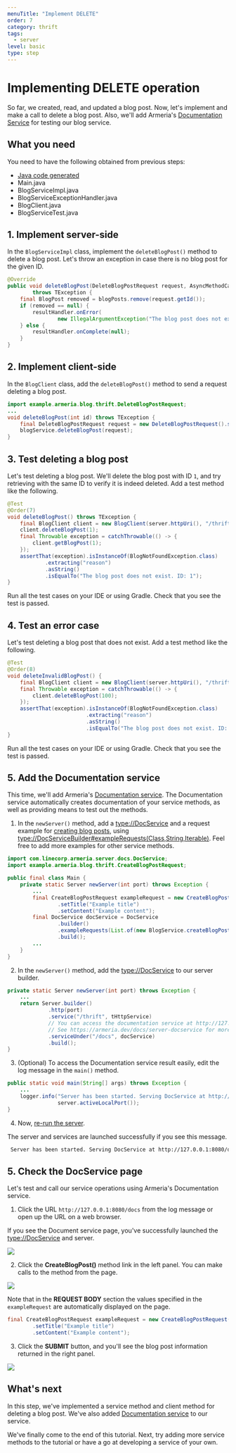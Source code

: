 ```yaml
---
menuTitle: "Implement DELETE"
order: 7
category: thrift
tags:
  - server
level: basic
type: step
---
```


# Implementing DELETE operation

So far, we created, read, and updated a blog post.
Now, let's implement and make a call to delete a blog post.
Also, we'll add Armeria's [Documentation Service](/docs/server-docservice) for testing our blog service.

<TutorialSteps current={7} />

## What you need

You need to have the following obtained from previous steps:

- [Java code generated](/tutorials/thrift/blog/create-service#2-compile-the-thrift-file)
- Main.java
- BlogServiceImpl.java
- BlogServiceExceptionHandler.java
- BlogClient.java
- BlogServiceTest.java

## 1. Implement server-side

In the `BlogServiceImpl` class, implement the `deleteBlogPost()` method to delete a blog post.
Let's throw an exception in case there is no blog post for the given ID.

```java filename=BlogServiceImpl.java
@Override
public void deleteBlogPost(DeleteBlogPostRequest request, AsyncMethodCallback<Void> resultHandler)
        throws TException {
    final BlogPost removed = blogPosts.remove(request.getId());
    if (removed == null) {
        resultHandler.onError(
                new IllegalArgumentException("The blog post does not exist. ID: " + request.getId()));
    } else {
        resultHandler.onComplete(null);
    }
}
```

## 2. Implement client-side

In the `BlogClient` class, add the `deleteBlogPost()` method to send a request deleting a blog post.

```java filename=BlogClient.java
import example.armeria.blog.thrift.DeleteBlogPostRequest;
...
void deleteBlogPost(int id) throws TException {
    final DeleteBlogPostRequest request = new DeleteBlogPostRequest().setId(id);
    blogService.deleteBlogPost(request);
}
```

## 3. Test deleting a blog post

Let's test deleting a blog post.
We'll delete the blog post with ID `1`, and try retrieving with the same ID to verify it is indeed deleted.
Add a test method like the following.

```java filename=BlogServiceTest.java
@Test
@Order(7)
void deleteBlogPost() throws TException {
    final BlogClient client = new BlogClient(server.httpUri(), "/thrift");
    client.deleteBlogPost(1);
    final Throwable exception = catchThrowable(() -> {
        client.getBlogPost(1);
    });
    assertThat(exception).isInstanceOf(BlogNotFoundException.class)
            .extracting("reason")
            .asString()
            .isEqualTo("The blog post does not exist. ID: 1");
}
```

Run all the test cases on your IDE or using Gradle.
Check that you see the test is passed.

## 4. Test an error case

Let's test deleting a blog post that does not exist.
Add a test method like the following.

```java filename=BlogServiceTest.java
@Test
@Order(8)
void deleteInvalidBlogPost() {
    final BlogClient client = new BlogClient(server.httpUri(), "/thrift");
    final Throwable exception = catchThrowable(() -> {
        client.deleteBlogPost(100);
    });
    assertThat(exception).isInstanceOf(BlogNotFoundException.class)
                         .extracting("reason")
                         .asString()
                         .isEqualTo("The blog post does not exist. ID: 100");
}
```

Run all the test cases on your IDE or using Gradle.
Check that you see the test is passed.

## 5. Add the Documentation service

This time, we'll add Armeria's [Documentation service](/docs/server-docservice).
The Documentation service automatically creates documentation of your service methods, as well as providing means to test out the methods.

1. In the `newServer()` method, add a <type://DocService> and a request example for [creating blog posts](/tutorials/thrift/blog/implement-create),
  using <type://DocServiceBuilder#exampleRequests(Class,String,Iterable)>. Feel free to add more examples for other service methods.
  ```java filename=Main.java
  import com.linecorp.armeria.server.docs.DocService;
  import example.armeria.blog.thrift.CreateBlogPostRequest;

  public final class Main {
      private static Server newServer(int port) throws Exception {
          ...
          final CreateBlogPostRequest exampleRequest = new CreateBlogPostRequest()
                  .setTitle("Example title")
                  .setContent("Example content");
          final DocService docService = DocService
                  .builder()
                  .exampleRequests(List.of(new BlogService.createBlogPost_args(exampleRequest)))
                  .build();
          ...
      }
  }
  ```
2. In the `newServer()` method, add the <type://DocService> to our server builder.
  ```java filename=Main.java highlight=5
  private static Server newServer(int port) throws Exception {
      ...
      return Server.builder()
               .http(port)
               .service("/thrift", tHttpService)
               // You can access the documentation service at http://127.0.0.1:8080/docs.
               // See https://armeria.dev/docs/server-docservice for more information.
               .serviceUnder("/docs", docService)
               .build();
  }
  ```

3. (Optional) To access the Documentation service result easily, edit the log message in the `main()` method.
  ```java filename=Main.java highlight=2
  public static void main(String[] args) throws Exception {
      ...
      logger.info("Server has been started. Serving DocService at http://127.0.0.1:{}/docs",
                  server.activeLocalPort());
  }
  ```
4. Now, [re-run the server](/tutorials/thrift/blog/run-server-and-client#2-run-the-server).

  The server and services are launched successfully if you see this message.
  ```bash
   Server has been started. Serving DocService at http://127.0.0.1:8080/docs
  ```

## 5. Check the DocService page

Let's test and call our service operations using Armeria's Documentation service.

1. Click the URL `http://127.0.0.1:8080/docs` from the log message or open up the URL on a web browser.

  If you see the Document service page, you've successfully launched the <type://DocService> and server.

  ![](../../../../images/tutorial_blogservice_thrift_docservice_start.png)

2. Click the **CreateBlogPost()** method link in the left panel. You can make calls to the method from the page.

  ![](../../../../images/tutorial_blogservice_thrift_reqex.png)

  Note that in the **REQUEST BODY** section the values specified in the `exampleRequest` are automatically displayed on the page.

  ```java filename=Main.java
  final CreateBlogPostRequest exampleRequest = new CreateBlogPostRequest()
          .setTitle("Example title")
          .setContent("Example content");
  ```

3. Click the **SUBMIT** button, and you'll see the blog post information returned in the right panel.

  ![](../../../../images/tutorial_blogservice_thrift_return.png)

## What's next

In this step, we've implemented a service method and client method for deleting a blog post.
We've also added [Documentation service](/docs/server-docservice) to our service.

We've finally come to the end of this tutorial.
Next, try adding more service methods to the tutorial or have a go at developing a service of your own.

<TutorialSteps current={7} />
